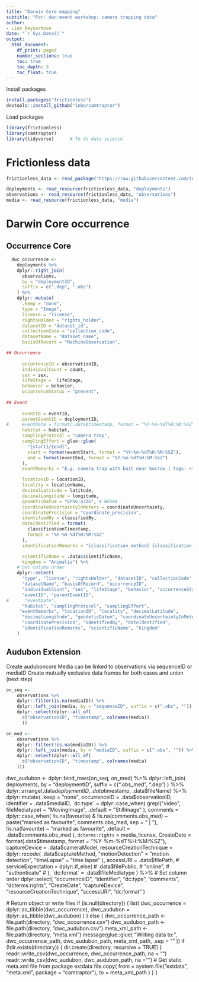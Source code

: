 ```yaml
---
title: "Darwin Core mapping"
subtitle: "For: dwc:event workshop: camera trapping data"
author:
- Lien Reyserhove
date: "`r Sys.Date()`"
output:
  html_document:
    df_print: paged
    number_sections: true
    toc: true
    toc_depth: 3
    toc_float: true
---
```


Install packages

```r
install.packages("frictionless")
devtools::install_github("inbo/camtraptor")
```

Load packages

```r
library(frictionless)
library(camtraptor)
library(tidyverse)      # To do data science
```
# Frictionless data

```r
frictionless_data <- read_package("https://raw.githubusercontent.com/tdwg/camtrap-dp/1.0/example/datapackage.json") 

deployments <- read_resource(frictionless_data, "deployments")
observations <- read_resource(frictionless_data, "observations")
media <- read_resource(frictionless_data, "media")
```

# Darwin Core occurrence

## Occurrence Core

```r
  dwc_occurrence <-
    deployments %>%
    dplyr::right_join(
      observations,
      by = "deploymentID",
      suffix = c(".dep", ".obs")
    ) %>%
    dplyr::mutate(
      .keep = "none",
      type = "Image",
      license = "license",
      rightsHolder = "rights_holder",
      datasetID = "dataset_id",
      collectionCode = "collection_code",
      datasetName = "dataset_name",
      basisOfRecord = "MachineObservation",

## Occurrence
                
      occurrenceID = observationID,
      individualCount = count,
      sex = sex,
      lifeStage =  lifeStage,
      behavior = behavior,
      occurrenceStatus = "present",
      
## Event
      
      eventID = eventID,
      parentEventID = deploymentID,
#     eventDate = format(.data$timestamp, format = "%Y-%m-%dT%H:%M:%SZ"),
      habitat = habitat,
      samplingProtocol = "camera trap",
      samplingEffort = glue::glue(
        "{start}/{end}",
        start = format(eventStart, format = "%Y-%m-%dT%H:%M:%SZ"),
        end = format(eventEnd, format = "%Y-%m-%dT%H:%M:%SZ")
      ),
      eventRemarks = "E.g. camera trap with bait near burrow | tags: <t1, t2> | <comment>",

      locationID = locationID,
      locality = locationName,
      decimalLatitude = latitude,
      decimalLongitude = longitude,
      geodeticDatum = "EPSG:4326", # WGS84
      coordinateUncertaintyInMeters = coordinateUncertainty,
      coordinatePrecision = "coordinate_precision",
      identifiedBy = classifiedBy,
      dateIdentified = format(
        classificationTimestamp,
        format = "%Y-%m-%dT%H:%M:%SZ"
      ),
      identificationRemarks = "{classification_method} {classification_certainty}",

      scientificName = .data$scientificName,
      kingdom = "Animalia") %>%
    # Set column order
    dplyr::select(
      "type", "license", "rightsHolder", "datasetID", "collectionCode",
      "datasetName", "basisOfRecord", "occurrenceID",
      "individualCount", "sex", "lifeStage", "behavior", "occurrenceStatus",
      "eventID", "parentEventID",
#      "eventDate", 
      "habitat", "samplingProtocol", "samplingEffort",
     "eventRemarks", "locationID", "locality", "decimalLatitude",
      "decimalLongitude", "geodeticDatum", "coordinateUncertaintyInMeters",
      "coordinatePrecision", "identifiedBy", "dateIdentified",
      "identificationRemarks", "scientificName", "kingdom"
    )

```

## Audubon Extension

Create auduboncore
Media can be linked to observations via sequenceID or mediaID
Create mutually exclusive data frames for both cases and union (next step)

```r
on_seq <-
    observations %>%
    dplyr::filter(is.na(mediaID)) %>%
    dplyr::left_join(media, by = "sequenceID", suffix = c(".obs", "")) %>%
    dplyr::select(dplyr::all_of(
      c("observationID", "timestamp", colnames(media))
      ))
```
```r
on_med <-
    observations %>%
    dplyr::filter(!is.na(mediaID)) %>%
    dplyr::left_join(media, by = "mediaID", suffix = c(".obs", "")) %>%
    dplyr::select(dplyr::all_of(
      c("observationID", "timestamp", colnames(media)
    )))
```




  dwc_audubon <-
    dplyr::bind_rows(on_seq, on_med) %>%
    dplyr::left_join(
      deployments,
      by = "deploymentID",
      suffix = c(".obs_med", ".dep")
    ) %>%
    dplyr::arrange(.data$deploymentID, .data$timestamp, .data$fileName) %>%
    dplyr::mutate(
      .keep = "none",
      occurrenceID = .data$observationID,
      identifier = .data$mediaID,
      `dc:type` = dplyr::case_when(
        grepl("video", fileMediatype) ~ "MovingImage",
        .default = "StillImage"
      ),
      comments = dplyr::case_when(
        !is.na(favourite) & !is.na(comments.obs_med)
          ~ paste("marked as favourite", comments.obs_med, sep = " | "),
        !is.na(favourite) ~ "marked as favourite",
        .default = .data$comments.obs_med
      ),
      `dcterms:rights` = media_license,
      CreateDate = format(.data$timestamp, format = "%Y-%m-%dT%H:%M:%SZ"),
      captureDevice = .data$cameraModel,
      resourceCreationTechnique = dplyr::recode(
        .data$captureMethod,
        "motionDetection" = "motion detection",
        "timeLapse" = "time lapse"
      ),
      accessURI = .data$filePath,
      # serviceExpectation = dplyr::if_else(
      #   .data$filePublic,
      #   "online",
      #   "authenticate"
      # ),
      `dc:format` = .data$fileMediatype
    ) %>%
    # Set column order
    dplyr::select(
      "occurrenceID", "identifier", "dc:type", "comments", "dcterms:rights",
      "CreateDate", "captureDevice", "resourceCreationTechnique", "accessURI",
      "dc:format"
    )

  # Return object or write files
  if (is.null(directory)) {
    list(
      dwc_occurrence = dplyr::as_tibble(dwc_occurrence),
      dwc_audubon = dplyr::as_tibble(dwc_audubon)
    )
  } else {
    dwc_occurrence_path <- file.path(directory, "dwc_occurrence.csv")
    dwc_audubon_path <- file.path(directory, "dwc_audubon.csv")
    meta_xml_path <- file.path(directory, "meta.xml")
    message(glue::glue(
      "Writing data to:",
      dwc_occurrence_path,
      dwc_audubon_path,
      meta_xml_path,
      .sep = "\n"
    ))
    if (!dir.exists(directory)) {
      dir.create(directory, recursive = TRUE)
    }
    readr::write_csv(dwc_occurrence, dwc_occurrence_path, na = "")
    readr::write_csv(dwc_audubon, dwc_audubon_path, na = "")
    # Get static meta.xml file from package extdata
    file.copy(
      from = system.file("extdata", "meta.xml", package = "camtraptor"),
      to = meta_xml_path
    )
  }
}














